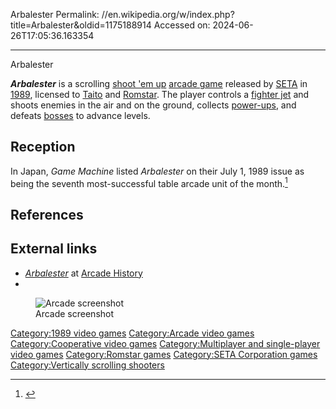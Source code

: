 Arbalester
Permalink: //en.wikipedia.org/w/index.php?title=Arbalester&oldid=1175188914
Accessed on: 2024-06-26T17:05:36.163354



------
Arbalester
{{Multiple issues|
{{Single source|date=September 2023}}
{{More sources needed|date=September 2023}}
}}
{{Infobox video game
|title = Arbalester
| image = Arbalester.jpg
|caption = Screen capture of the arcade game showing the game title
|developer = Jorudan
|publisher = [[SETA Corporation|SETA]]
|released = [[1989 in video gaming|1989]] (Arcade)
|platforms= [[Arcade Game]]
|genre = [[Shooter game]]
|modes = [[Single player]], 2 player [[Cooperative video game|co-op]]
}}

'''''Arbalester''''' is a scrolling [[shoot 'em up]] [[arcade game]] released by [[SETA Corporation|SETA]] in [[1989 in video gaming|1989]], licensed to [[Taito Corporation|Taito]] and [[Romstar]]. The player controls a [[fighter aircraft|fighter jet]] and shoots enemies in the air and on the ground, collects [[power-up]]s, and defeats [[boss (video games)|bosses]] to advance levels.

== Reception ==
In Japan, ''Game Machine'' listed ''Arbalester'' on their July 1, 1989 issue as being the seventh most-successful table arcade unit of the month.<ref>{{cite magazine|title=Game Machine's Best Hit Games 25 - テーブル型TVゲーム機 (Table Videos)|magazine=[[:ja:ゲームマシン|Game Machine]]|issue=359|publisher=[[:ja:アミューズメント通信社|Amusement Press, Inc.]]|date=1 July 1989|page=25|lang=ja}}</ref>

==References==
{{Reflist}}

==External links==
*[http://www.arcade-history.com/?n=arbalester&page=detail&id=96 ''Arbalester''] at [http://www.arcade-history.com/index.php?page=news Arcade History]
*{{KLOV game|6902}}

[[File:Arbalester Gameplay.png|thumb|left|Arcade screenshot]]

[[Category:1989 video games]]
[[Category:Arcade video games]]
[[Category:Cooperative video games]]
[[Category:Multiplayer and single-player video games]]
[[Category:Romstar games]]
[[Category:SETA Corporation games]]
[[Category:Vertically scrolling shooters]]


{{Taito-videogame-stub}}
{{scroll-shooter-videogame-stub}}